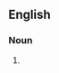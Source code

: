 {{also|wiseass}}
==English==

===Noun===
{{en-noun|wise-asses}}

# {{alternative spelling of|wiseass|lang=en}}